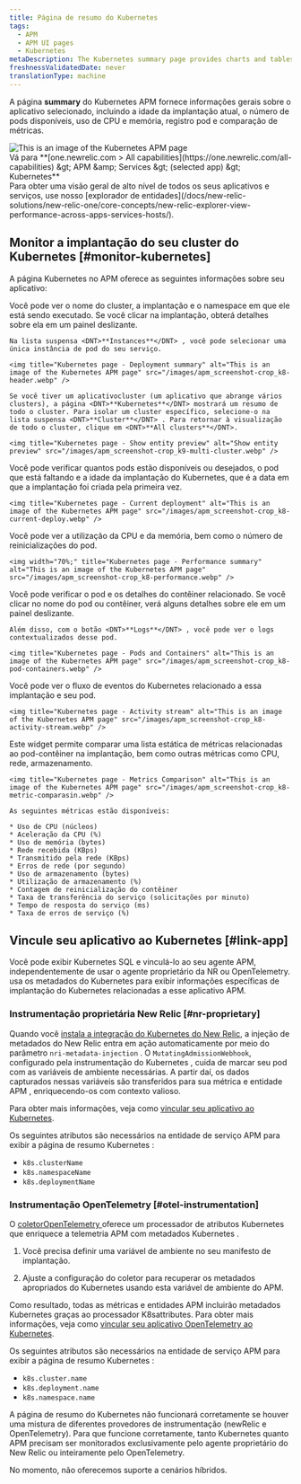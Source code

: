 ```yaml
---
title: Página de resumo do Kubernetes
tags:
  - APM
  - APM UI pages
  - Kubernetes
metaDescription: The Kubernetes summary page provides charts and tables that you can drill down into details about your selected app's performance.
freshnessValidatedDate: never
translationType: machine
---
```


A página <DNT>**summary**</DNT> do Kubernetes APM fornece informações gerais sobre o aplicativo selecionado, incluindo a idade da implantação atual, o número de pods disponíveis, uso de CPU e memória, registro pod e comparação de métricas.

<img title="Kubernetes page" alt="This is an image of the Kubernetes APM page" src="/images/apm_screenshot-crop_k8-apm-ui.webp" />

<figcaption>
  Vá para <DNT>**[one.newrelic.com &gt; All capabilities](https://one.newrelic.com/all-capabilities) &amp;gt; APM &amp;amp; Services &amp;gt; (selected app) &amp;gt; Kubernetes**</DNT>
</figcaption>

<Callout variant="tip">
  Para obter uma visão geral de alto nível de todos os seus aplicativos e serviços, use nosso [explorador de entidades](/docs/new-relic-solutions/new-relic-one/core-concepts/new-relic-explorer-view-performance-across-apps-services-hosts/).
</Callout>

## Monitor a implantação do seu cluster do Kubernetes [#monitor-kubernetes]

A página Kubernetes no APM oferece as seguintes informações sobre seu aplicativo:

<CollapserGroup>
  <Collapser id="deployment-summary" title="Resumo de implantação">
    Você pode ver o nome do cluster, a implantação e o namespace em que ele está sendo executado. Se você clicar na implantação, obterá detalhes sobre ela em um painel deslizante.

    Na lista suspensa <DNT>**Instances**</DNT> , você pode selecionar uma única instância de pod do seu serviço.

    <img title="Kubernetes page - Deployment summary" alt="This is an image of the Kubernetes APM page" src="/images/apm_screenshot-crop_k8-header.webp" />

    Se você tiver um aplicativocluster (um aplicativo que abrange vários clusters), a página <DNT>**Kubernetes**</DNT> mostrará um resumo de todo o cluster. Para isolar um cluster específico, selecione-o na lista suspensa <DNT>**Cluster**</DNT> . Para retornar à visualização de todo o cluster, clique em <DNT>**All clusters**</DNT>.

    <img title="Kubernetes page - Show entity preview" alt="Show entity preview" src="/images/apm_screenshot-crop_k9-multi-cluster.webp" />
  </Collapser>

  <Collapser id="current-deployment" title="Implantação atual">
    Você pode verificar quantos pods estão disponíveis ou desejados, o pod que está faltando e a idade da implantação do Kubernetes, que é a data em que a implantação foi criada pela primeira vez.

    <img title="Kubernetes page - Current deployment" alt="This is an image of the Kubernetes APM page" src="/images/apm_screenshot-crop_k8-current-deploy.webp" />
  </Collapser>

  <Collapser id="performance-summary" title="Resumo de desempenho para a implantação">
    Você pode ver a utilização da CPU e da memória, bem como o número de reinicializações do pod.

    <img width="70%;" title="Kubernetes page - Performance summary" alt="This is an image of the Kubernetes APM page" src="/images/apm_screenshot-crop_k8-performance.webp" />
  </Collapser>

  <Collapser id="pods-containers" title="Pod e contêiner">
    Você pode verificar o pod e os detalhes do contêiner relacionado. Se você clicar no nome do pod ou contêiner, verá alguns detalhes sobre ele em um painel deslizante.

    Além disso, com o botão <DNT>**Logs**</DNT> , você pode ver o logs contextualizados desse pod.

    <img title="Kubernetes page - Pods and Containers" alt="This is an image of the Kubernetes APM page" src="/images/apm_screenshot-crop_k8-pod-containers.webp" />
  </Collapser>

  <Collapser id="activity-stream" title="Fluxo de atividades">
    Você pode ver o fluxo de eventos do Kubernetes relacionado a essa implantação e seu pod.

    <img title="Kubernetes page - Activity stream" alt="This is an image of the Kubernetes APM page" src="/images/apm_screenshot-crop_k8-activity-stream.webp" />
  </Collapser>

  <Collapser id="metrics-comparison" title="Comparação métrica">
    Este widget permite comparar uma lista estática de métricas relacionadas ao pod-contêiner na implantação, bem como outras métricas como CPU, rede, armazenamento.

    <img title="Kubernetes page - Metrics Comparison" alt="This is an image of the Kubernetes APM page" src="/images/apm_screenshot-crop_k8-metric-comparasin.webp" />

    As seguintes métricas estão disponíveis:

    * Uso de CPU (núcleos)
    * Aceleração da CPU (%)
    * Uso de memória (bytes)
    * Rede recebida (KBps)
    * Transmitido pela rede (KBps)
    * Erros de rede (por segundo)
    * Uso de armazenamento (bytes)
    * Utilização de armazenamento (%)
    * Contagem de reinicialização do contêiner
    * Taxa de transferência do serviço (solicitações por minuto)
    * Tempo de resposta do serviço (ms)
    * Taxa de erros de serviço (%)
  </Collapser>
</CollapserGroup>

## Vincule seu aplicativo ao Kubernetes [#link-app]

Você pode exibir Kubernetes SQL e vinculá-lo ao seu agente APM, independentemente de usar o agente proprietário da NR ou OpenTelemetry. <InlinePopover type="apm" />usa os metadados do Kubernetes para exibir informações específicas de implantação do Kubernetes relacionadas a esse aplicativo APM.

### Instrumentação proprietária New Relic [#nr-proprietary]

Quando você [instala a integração do Kubernetes do New Relic](/install/kubernetes/), a injeção de metadados do New Relic entra em ação automaticamente por meio do parâmetro `nri-metadata-injection` . O `MutatingAdmissionWebhook`, configurado pela instrumentação do Kubernetes , cuida de marcar seu pod com as variáveis de ambiente necessárias. A partir daí, os dados capturados nessas variáveis são transferidos para sua métrica e entidade APM , enriquecendo-os com contexto valioso.

Para obter mais informações, veja como [vincular seu aplicativo ao Kubernetes](/docs/kubernetes-pixie/kubernetes-integration/advanced-configuration/link-your-applications-kubernetes/).

Os seguintes atributos são necessários na entidade de serviço APM para exibir a página de resumo Kubernetes :

* `k8s.clusterName`
* `k8s.namespaceName`
* `k8s.deploymentName`

### Instrumentação OpenTelemetry [#otel-instrumentation]

O [coletorOpenTelemetry ](/docs/opentelemetry/get-started/collector-processing/opentelemetry-collector-processing-intro/)oferece um processador de atributos Kubernetes que enriquece a telemetria APM com metadados Kubernetes .

1. Você precisa definir uma variável de ambiente no seu manifesto de implantação.

2. Ajuste a configuração do coletor para recuperar os metadados apropriados do Kubernetes usando esta variável de ambiente do APM.

Como resultado, todas as métricas e entidades APM incluirão metadados Kubernetes graças ao processador K8sattributes. Para obter mais informações, veja como [vincular seu aplicativo OpenTelemetry ao Kubernetes](/docs/kubernetes-pixie/kubernetes-integration/advanced-configuration/link-otel-applications-kubernetes/).

Os seguintes atributos são necessários na entidade de serviço APM para exibir a página de resumo Kubernetes :

* `k8s.cluster.name`
* `k8s.deployment.name`
* `k8s.namespace.name`

<Callout variant="caution">
  A página de resumo do Kubernetes não funcionará corretamente se houver uma mistura de diferentes provedores de instrumentação (newRelic e OpenTelemetry). Para que funcione corretamente, tanto Kubernetes quanto APM precisam ser monitorados exclusivamente pelo agente proprietário do New Relic ou inteiramente pelo OpenTelemetry.

  No momento, não oferecemos suporte a cenários híbridos.
</Callout>